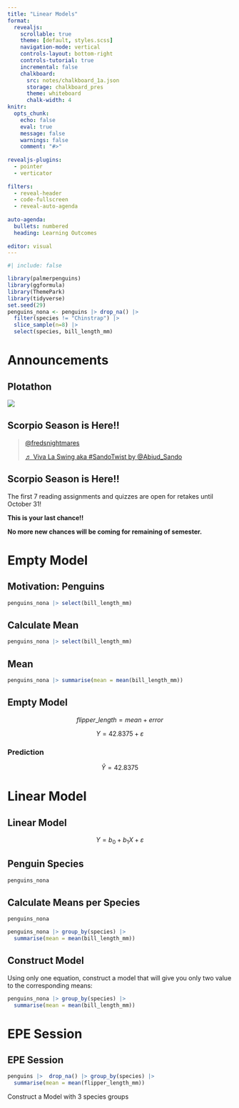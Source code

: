 ```yaml
---
title: "Linear Models"
format:
  revealjs:
    scrollable: true
    theme: [default, styles.scss]
    navigation-mode: vertical
    controls-layout: bottom-right
    controls-tutorial: true
    incremental: false 
    chalkboard:
      src: notes/chalkboard_1a.json
      storage: chalkboard_pres
      theme: whiteboard
      chalk-width: 4
knitr:
  opts_chunk: 
    echo: false
    eval: true
    message: false
    warnings: false
    comment: "#>" 
    
revealjs-plugins:
  - pointer
  - verticator
  
filters: 
  - reveal-header
  - code-fullscreen
  - reveal-auto-agenda
  
auto-agenda:
  bullets: numbered
  heading: Learning Outcomes
  
editor: visual
---
```


```r
#| include: false

library(palmerpenguins)
library(ggformula)
library(ThemePark)
library(tidyverse)
set.seed(29)
penguins_nona <- penguins |> drop_na() |> 
  filter(species != "Chinstrap") |> 
  slice_sample(n=8) |>
  select(species, bill_length_mm)
```

# Announcements

## Plotathon

![](img/PAT24%20L&L%20Tools%20Workshop.png){fig-align="center"}

## Scorpio Season is Here!!

```{=html}
<blockquote class="tiktok-embed" cite="https://www.tiktok.com/@fredsnightmares/video/6886212024867491077" data-video-id="6886212024867491077" style="max-width: 605px;min-width: 325px;" > <section> <a target="_blank" title="@fredsnightmares" href="https://www.tiktok.com/@fredsnightmares?refer=embed">@fredsnightmares</a> <p></p> <a target="_blank" title="♬ Viva La Swing aka #SandoTwist by @Abiud_Sando" href="https://www.tiktok.com/music/Viva-La-Swing-aka-SandoTwist-by-AbiudSando-6823159626767305477?refer=embed">♬ Viva La Swing aka #SandoTwist by @Abiud_Sando</a> </section> </blockquote> <script async src="https://www.tiktok.com/embed.js"></script>
```
## Scorpio Season is Here!!

The first 7 reading assignments and quizzes are open for retakes until October 31!

::: fragment
**This is your last chance!!**
:::

::: fragment
**No more new chances will be coming for remaining of semester.**
:::

# Empty Model

## Motivation: Penguins

```r
penguins_nona |> select(bill_length_mm)
```

## Calculate Mean

```r
penguins_nona |> select(bill_length_mm)
```

## Mean

```r
penguins_nona |> summarise(mean = mean(bill_length_mm))
```

## Empty Model

::: fragment
$$
flipper\_length = mean + error
$$
:::

::: fragment
$$
Y = 42.8375 + \varepsilon 
$$
:::

::: fragment
### Prediction

$$
\hat Y = 42.8375
$$
:::

# Linear Model

## Linear Model

$$
Y = b_0 + b_1 X + \varepsilon
$$

## Penguin Species

```r
penguins_nona
```

## Calculate Means per Species

```r
penguins_nona
```

::: fragement
```r
penguins_nona |> group_by(species) |> 
  summarise(mean = mean(bill_length_mm))
```
:::

## Construct Model

Using only one equation, construct a model that will give you only two value to the corresponding means:

```r
penguins_nona |> group_by(species) |> 
  summarise(mean = mean(bill_length_mm))
```

# EPE Session

## EPE Session

```r
penguins |>  drop_na() |> group_by(species) |> 
  summarise(mean = mean(flipper_length_mm))
```

Construct a Model with 3 species groups
